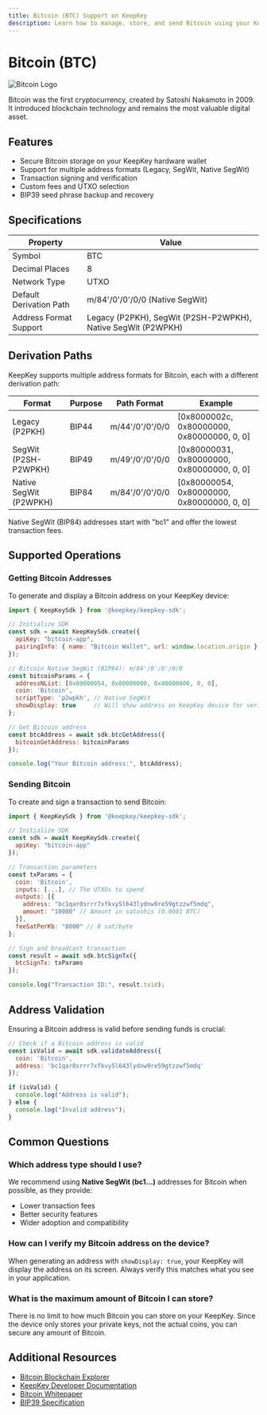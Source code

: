 ```yaml
---
title: Bitcoin (BTC) Support on KeepKey
description: Learn how to manage, store, and send Bitcoin using your KeepKey hardware wallet
---
```



# Bitcoin (BTC)

![Bitcoin Logo](https://pioneers.dev/coins/bitcoin.png)

<Callout emoji="💡">
  Bitcoin was the first cryptocurrency, created by Satoshi Nakamoto in 2009. It introduced blockchain technology and remains the most valuable digital asset.
</Callout>

## Features

- Secure Bitcoin storage on your KeepKey hardware wallet
- Support for multiple address formats (Legacy, SegWit, Native SegWit)
- Transaction signing and verification
- Custom fees and UTXO selection
- BIP39 seed phrase backup and recovery

## Specifications

| Property | Value |
|----------|-------|
| Symbol | BTC |
| Decimal Places | 8 |
| Network Type | UTXO |
| Default Derivation Path | m/84'/0'/0'/0/0 (Native SegWit) |
| Address Format Support | Legacy (P2PKH), SegWit (P2SH-P2WPKH), Native SegWit (P2WPKH) |

## Derivation Paths

KeepKey supports multiple address formats for Bitcoin, each with a different derivation path:

| Format | Purpose | Path Format | Example |
|--------|---------|-------------|---------|
| Legacy (P2PKH) | BIP44 | m/44'/0'/0'/0/0 | [0x8000002c, 0x80000000, 0x80000000, 0, 0] |
| SegWit (P2SH-P2WPKH) | BIP49 | m/49'/0'/0'/0/0 | [0x80000031, 0x80000000, 0x80000000, 0, 0] |
| Native SegWit (P2WPKH) | BIP84 | m/84'/0'/0'/0/0 | [0x80000054, 0x80000000, 0x80000000, 0, 0] |

<Callout type="info">
  Native SegWit (BIP84) addresses start with "bc1" and offer the lowest transaction fees.
</Callout>

## Supported Operations

### Getting Bitcoin Addresses

To generate and display a Bitcoin address on your KeepKey device:

```js filename="get-bitcoin-address.js" {9-14}
import { KeepKeySdk } from '@keepkey/keepkey-sdk';

// Initialize SDK
const sdk = await KeepKeySdk.create({
  apiKey: "bitcoin-app",
  pairingInfo: { name: "Bitcoin Wallet", url: window.location.origin }
});

// Bitcoin Native SegWit (BIP84): m/84'/0'/0'/0/0
const bitcoinParams = {
  addressNList: [0x80000054, 0x80000000, 0x80000000, 0, 0],
  coin: 'Bitcoin',
  scriptType: 'p2wpkh', // Native SegWit
  showDisplay: true     // Will show address on KeepKey device for verification
};

// Get Bitcoin address
const btcAddress = await sdk.btcGetAddress({ 
  bitcoinGetAddress: bitcoinParams 
});

console.log("Your Bitcoin address:", btcAddress);
```

### Sending Bitcoin

To create and sign a transaction to send Bitcoin:

```js filename="send-bitcoin.js" {8-16}
import { KeepKeySdk } from '@keepkey/keepkey-sdk';

// Initialize SDK
const sdk = await KeepKeySdk.create({
  apiKey: "bitcoin-app"
});

// Transaction parameters
const txParams = {
  coin: 'Bitcoin',
  inputs: [...], // The UTXOs to spend
  outputs: [{
    address: "bc1qar0srrr7xfkvy5l643lydnw9re59gtzzwf5mdq",
    amount: "10000" // Amount in satoshis (0.0001 BTC)
  }],
  feeSatPerKb: "8000" // 8 sat/byte
};

// Sign and broadcast transaction
const result = await sdk.btcSignTx({ 
  btcSignTx: txParams 
});

console.log("Transaction ID:", result.txid);
```

## Address Validation

Ensuring a Bitcoin address is valid before sending funds is crucial:

```js
// Check if a Bitcoin address is valid
const isValid = await sdk.validateAddress({
  coin: 'Bitcoin',
  address: 'bc1qar0srrr7xfkvy5l643lydnw9re59gtzzwf5mdq'
});

if (isValid) {
  console.log("Address is valid");
} else {
  console.log("Invalid address");
}
```

## Common Questions

### Which address type should I use?

We recommend using **Native SegWit (bc1...)** addresses for Bitcoin when possible, as they provide:
- Lower transaction fees
- Better security features
- Wider adoption and compatibility

### How can I verify my Bitcoin address on the device?

When generating an address with `showDisplay: true`, your KeepKey will display the address on its screen. Always verify this matches what you see in your application.

### What is the maximum amount of Bitcoin I can store?

There is no limit to how much Bitcoin you can store on your KeepKey. Since the device only stores your private keys, not the actual coins, you can secure any amount of Bitcoin.

## Additional Resources

- [Bitcoin Blockchain Explorer](https://blockstream.info/)
- [KeepKey Developer Documentation](/developers)
- [Bitcoin Whitepaper](https://bitcoin.org/bitcoin.pdf)
- [BIP39 Specification](https://github.com/bitcoin/bips/blob/master/bip-0039.mediawiki) 
